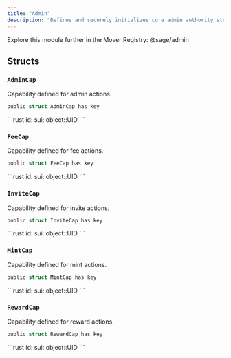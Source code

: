 ```yaml
---
title: "Admin"
description: "Defines and securely initializes core admin authority structures (AdminCap, FeeCap, RewardCap)."
---
```


<Tip>
  Explore this module further in the Mover Registry: @sage/admin
</Tip>

## Structs

### `AdminCap`

Capability defined for admin actions.

```rust
public struct AdminCap has key
```

<Expandable title="Fields">
  ```rust
  id: sui::object::UID
  ```
</Expandable>

### `FeeCap`

Capability defined for fee actions.

```rust
public struct FeeCap has key
```

<Expandable title="Fields">
  ```rust
  id: sui::object::UID
  ```
</Expandable>

### `InviteCap`

Capability defined for invite actions.

```rust
public struct InviteCap has key
```

<Expandable title="Fields">
  ```rust
  id: sui::object::UID
  ```
</Expandable>

### `MintCap`

Capability defined for mint actions.

```rust
public struct MintCap has key
```

<Expandable title="Fields">
  ```rust
  id: sui::object::UID
  ```
</Expandable>

### `RewardCap`

Capability defined for reward actions.

```rust
public struct RewardCap has key
```

<Expandable title="Fields">
  ```rust
  id: sui::object::UID
  ```
</Expandable>